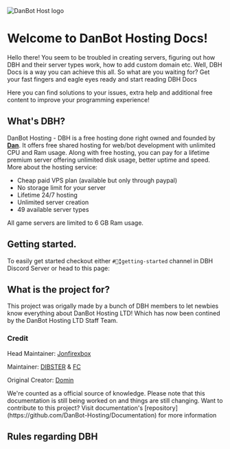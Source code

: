 
<Card>
  <Image
    src={Logo().src}
    alt="DanBot Host logo"
    height={128}
    width="auto"
    my={0}
    withoutTooltip
  />
</Card>

# Welcome to DanBot Hosting Docs!

Hello there! You seem to be troubled in creating servers, figuring out how DBH and their server types work, how to add custom domain etc. Well, DBH Docs is a way you can achieve this all. So what are you waiting for? Get your fast fingers and eagle eyes ready and start reading DBH Docs

Here you can find solutions to your issues, extra help and additional free content to improve your programming experience!

## What's DBH?

DanBot Hosting - DBH is a free hosting done right owned and founded by [**Dan**](https://github.com/danielpmc). It offers free shared hosting for web/bot development with unlimited CPU and Ram usage. Along with free hosting, you can pay for a lifetime premium server offering unlimited disk usage, better uptime and speed. More about the hosting service:

- Cheap paid VPS plan (available but only through paypal)
- No storage limit for your server
- Lifetime 24/7 hosting
- Unlimited server creation
- 49 available server types

<Tip>All game servers are limited to 6 GB Ram usage.</Tip>

## Getting started.

To easily get started checkout either `#📗╏getting-started` channel in DBH Discord Server or head to this page:

<Redirect href="/getting-started" />

## What is the project for?

This project was origally made by a bunch of DBH members to let newbies know everything about DanBot Hosting LTD! Which has now been contined by the DanBot Hosting LTD Staff Team.

### Credit
Head Maintainer: [Jonfirexbox](https://github.com/kyro3400)

Maintainer: [DIBSTER](https://github.com/DEV-DIBSTER) & [FC](https://github.com/FC5570)

Original Creator: [Domin](https://github.com/domin-mnd)


<Tip>
  We're counted as a official source of knowledge. Please note that this
  documentation is still being worked on and things are still changing. Want to contribute to this
  project? Visit documentation's
  [repository](https://github.com/DanBot-Hosting/Documentation) for more
  information
</Tip>

## Rules regarding DBH

<Redirect
  href="https://docs.google.com/document/d/1dOY5xefHu_RzBdOphh-_el8vNgMz2U_OWO8OeulOg_4"
  label="Privacy Policy"
/>
<Redirect
  href="https://docs.google.com/document/d/1BxGFRlH3TEMqfUWBPszsWYudbKmcbM5pkp7bTq4IbHg"
  label="Terms Of Service"
/>
